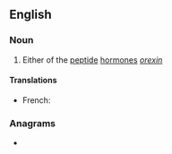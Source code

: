 ==English==

===Noun===
{{en-noun}}

# {{lb|en|protein|hormone}} Either of the [[peptide]] [[hormone]]s ''[[orexin]]''

====Translations====
{{trans-top}}
* French: {{t+|fr|hypocrétine|f}}
{{trans-mid}}
{{trans-bottom}}

===Anagrams===
* {{anagrams|en|hypertonic}}
